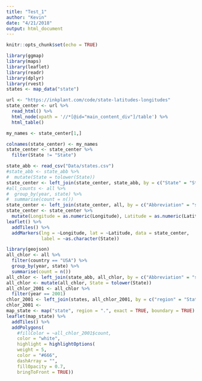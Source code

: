 ```yaml
---
title: "Test_1"
author: "Kevin"
date: "4/21/2018"
output: html_document
---
```


```r
knitr::opts_chunk$set(echo = TRUE)
```

```r
library(ggmap)
library(maps)
library(leaflet)
library(readr)
library(dplyr)
library(rvest)
states <- map_data("state")
```

```r
url <- "https://inkplant.com/code/state-latitudes-longitudes"
state_center <- url %>%
  read_html() %>%
  html_node(xpath = '//*[@id="main_content_div"]/table') %>%
  html_table()

my_names <- state_center[1,]

colnames(state_center) <- my_names
state_center <- state_center %>%
  filter(State != "State")
```

```r
state_abb <- read_csv("Data/states.csv")
#state_abb <- state_abb %>%
#  mutate(State = tolower(State))
state_center <- left_join(state_center, state_abb, by = c("State" = "State"))
#all_counts <- all %>%
#  group_by(year, state) %>%
#  summarise(count = n())
state_center <- left_join(state_center, all, by = c("Abbreviation" = "state"))
state_center <- state_center %>%
  mutate(Longitude = as.numeric(Longitude), Latitude = as.numeric(Latitude))
leaflet() %>%
  addTiles() %>%
  addMarkers(lng = ~Longitude, lat = ~Latitude, data = state_center,
             label = ~as.character(State))


```



```r
library(geojson)
all_chlor <- all %>%
  filter(country == "USA") %>%
  group_by(year, state) %>%
  summarise(count = n())
all_chlor <- left_join(state_abb, all_chlor, by = c("Abbreviation" = "state"))
all_chlor <- mutate(all_chlor, State = tolower(State))
all_chlor_2001 <- all_chlor %>%
  filter(year == 2001)
chlor_2001 <- left_join(states, all_chlor_2001, by = c("region" = "State"))
chlor_2001 <- 
map_state <- map("state", region = ".", exact = TRUE, boundary = TRUE)
leaflet(map_state) %>%
  addTiles() %>%
  addPolygons(
    #fillColor = ~all_chlor_2001$count,
    color = "white",
    highlight = highlightOptions(
    weight = 5,
    color = "#666",
    dashArray = "",
    fillOpacity = 0.7,
    bringToFront = TRUE))
  

```

